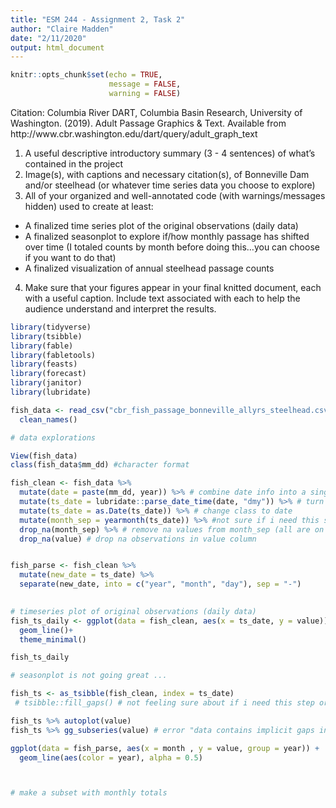 ```yaml
---
title: "ESM 244 - Assignment 2, Task 2"
author: "Claire Madden"
date: "2/11/2020"
output: html_document
---
```


```r
knitr::opts_chunk$set(echo = TRUE,
                      message = FALSE,
                      warning = FALSE)
```

Citation: Columbia River DART, Columbia Basin Research, University of Washington. (2019). Adult Passage Graphics & Text. Available from http://www.cbr.washington.edu/dart/query/adult_graph_text

1.	A useful descriptive introductory summary (3 - 4 sentences) of what’s contained in the project
2.	Image(s), with captions and necessary citation(s), of Bonneville Dam and/or steelhead (or whatever time series data you choose to explore)
3.	All of your organized and well-annotated code (with warnings/messages hidden) used to create at least:

-	A finalized time series plot of the original observations (daily data)
-	A finalized seasonplot to explore if/how monthly passage has shifted over time (I totaled counts by month before doing this...you can choose if you want to do that)
-	A finalized visualization of annual steelhead passage counts 

4.	Make sure that your figures appear in your final knitted document, each with a useful caption. Include text associated with each to help the audience understand and interpret the results. 

```r

library(tidyverse)
library(tsibble)
library(fable)
library(fabletools)
library(feasts)
library(forecast)
library(janitor)
library(lubridate)

fish_data <- read_csv("cbr_fish_passage_bonneville_allyrs_steelhead.csv") %>% 
  clean_names()

# data explorations

View(fish_data)
class(fish_data$mm_dd) #character format 


```


```r
fish_clean <- fish_data %>% 
  mutate(date = paste(mm_dd, year)) %>% # combine date info into a single column
  mutate(ts_date = lubridate::parse_date_time(date, "dmy")) %>% # turn into a recognizable format 
  mutate(ts_date = as.Date(ts_date)) %>% # change class to date
  mutate(month_sep = yearmonth(ts_date)) %>% #not sure if i need this step but leaving it in case
  drop_na(month_sep) %>% # remove na values from month_sep (all are on February 29th which must be considered a 'nonsensical' date in tsibbles brain..?)
  drop_na(value) # drop na observations in value column


fish_parse <- fish_clean %>% 
  mutate(new_date = ts_date) %>% 
  separate(new_date, into = c("year", "month", "day"), sep = "-")
  
```



```r
# timeseries plot of original observations (daily data)
fish_ts_daily <- ggplot(data = fish_clean, aes(x = ts_date, y = value))+
  geom_line()+
  theme_minimal()

fish_ts_daily

```


```r


# seasonplot is not going great ... 

fish_ts <- as_tsibble(fish_clean, index = ts_date)
 # tsibble::fill_gaps() # not feeling sure about if i need this step or what exactly it does, check back

fish_ts %>% autoplot(value)
fish_ts %>% gg_subseries(value) # error "data contains implicit gaps in time, use tsbibble::fill_gaps() to conver to explicit missing values"

ggplot(data = fish_parse, aes(x = month , y = value, group = year)) +
  geom_line(aes(color = year), alpha = 0.5)



# make a subset with monthly totals 


```













